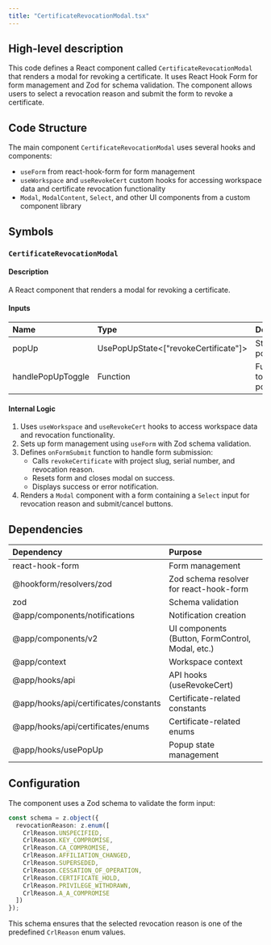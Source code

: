```yaml
---
title: "CertificateRevocationModal.tsx"
---
```


## High-level description
This code defines a React component called `CertificateRevocationModal` that renders a modal for revoking a certificate. It uses React Hook Form for form management and Zod for schema validation. The component allows users to select a revocation reason and submit the form to revoke a certificate.

## Code Structure
The main component `CertificateRevocationModal` uses several hooks and components:
- `useForm` from react-hook-form for form management
- `useWorkspace` and `useRevokeCert` custom hooks for accessing workspace data and certificate revocation functionality
- `Modal`, `ModalContent`, `Select`, and other UI components from a custom component library

## Symbols

### `CertificateRevocationModal`
#### Description
A React component that renders a modal for revoking a certificate.

#### Inputs
| Name | Type | Description |
|:-----|:-----|:------------|
| popUp | UsePopUpState&lt;["revokeCertificate"]&gt; | State of the popup |
| handlePopUpToggle | Function | Function to toggle the popup state |

#### Internal Logic
1. Uses `useWorkspace` and `useRevokeCert` hooks to access workspace data and revocation functionality.
2. Sets up form management using `useForm` with Zod schema validation.
3. Defines `onFormSubmit` function to handle form submission:
   - Calls `revokeCertificate` with project slug, serial number, and revocation reason.
   - Resets form and closes modal on success.
   - Displays success or error notification.
4. Renders a `Modal` component with a form containing a `Select` input for revocation reason and submit/cancel buttons.

## Dependencies
| Dependency | Purpose |
|:-----------|:--------|
| react-hook-form | Form management |
| @hookform/resolvers/zod | Zod schema resolver for react-hook-form |
| zod | Schema validation |
| @app/components/notifications | Notification creation |
| @app/components/v2 | UI components (Button, FormControl, Modal, etc.) |
| @app/context | Workspace context |
| @app/hooks/api | API hooks (useRevokeCert) |
| @app/hooks/api/certificates/constants | Certificate-related constants |
| @app/hooks/api/certificates/enums | Certificate-related enums |
| @app/hooks/usePopUp | Popup state management |

## Configuration
The component uses a Zod schema to validate the form input:
```typescript
const schema = z.object({
  revocationReason: z.enum([
    CrlReason.UNSPECIFIED,
    CrlReason.KEY_COMPROMISE,
    CrlReason.CA_COMPROMISE,
    CrlReason.AFFILIATION_CHANGED,
    CrlReason.SUPERSEDED,
    CrlReason.CESSATION_OF_OPERATION,
    CrlReason.CERTIFICATE_HOLD,
    CrlReason.PRIVILEGE_WITHDRAWN,
    CrlReason.A_A_COMPROMISE
  ])
});
```

This schema ensures that the selected revocation reason is one of the predefined `CrlReason` enum values.